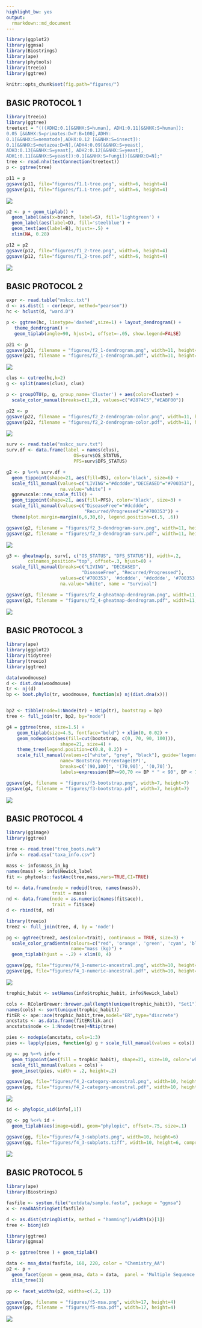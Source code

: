 ```yaml
---
highlight_bw: yes
output:
  rmarkdown::md_document
---
```



```r
library(ggplot2)
library(ggmsa)
library(Biostrings)
library(ape)
library(phytools)
library(treeio)
library(ggtree)

knitr::opts_chunk$set(fig.path="figures/")
```


## BASIC PROTOCOL 1


```r
library(treeio)
library(ggtree)
treetext = "(((ADH2:0.1[&&NHX:S=human], ADH1:0.11[&&NHX:S=human]):
0.05 [&&NHX:S=primates:D=Y:B=100],ADHY:
0.1[&&NHX:S=nematode],ADHX:0.12 [&&NHX:S=insect]):
0.1[&&NHX:S=metazoa:D=N],(ADH4:0.09[&&NHX:S=yeast],
ADH3:0.13[&&NHX:S=yeast], ADH2:0.12[&&NHX:S=yeast],
ADH1:0.11[&&NHX:S=yeast]):0.1[&&NHX:S=Fungi])[&&NHX:D=N];"
tree <- read.nhx(textConnection(treetext))
p <- ggtree(tree)
```

```r
p11 = p
ggsave(p11, file="figures/f1.1-tree.png", width=6, height=4)
ggsave(p11, file="figures/f1.1-tree.pdf", width=6, height=4)
```

![](figures/f1.1-tree.png)

```r
p2 <- p + geom_tiplab() + 
  geom_label(aes(x=branch, label=S), fill='lightgreen') + 
  geom_label(aes(label=D), fill='steelblue') + 
  geom_text(aes(label=B), hjust=-.5) +
  xlim(NA, 0.28) 
```

```r
p12 = p2
ggsave(p12, file="figures/f1_2-tree.png", width=6, height=4)
ggsave(p12, file="figures/f1_2-tree.pdf", width=6, height=4)
```

![](figures/f1_2-tree.png)

## BASIC PROTOCOL 2



```r
expr <- read.table("mskcc.txt") 
d <- as.dist(1 - cor(expr, method="pearson"))
hc <- hclust(d, "ward.D")

p <- ggtree(hc, linetype='dashed',size=1) + layout_dendrogram() +
   theme_dendrogram() +
   geom_tiplab(angle=90, hjust=1, offset=-.05, show.legend=FALSE) 
```

```r
p21 <- p
ggsave(p21, filename = "figures/f2_1-dendrogram.png", width=11, height=5.4)  
ggsave(p21, filename = "figures/f2_1-dendrogram.pdf", width=11, height=5.4)  
```

![](figures/f2_1-dendrogram.png)


```r
clus <- cutree(hc,k=2)
g <- split(names(clus), clus)

p <- groupOTU(p, g, group_name='Cluster') + aes(color=Cluster) + 
  scale_color_manual(breaks=c(1,2), values=c("#2874C5","#EABF00"))
```

```r
p22 <- p
ggsave(p22, filename = "figures/f2_2-dendrogram-color.png", width=11, height=5.4)  
ggsave(p22, filename = "figures/f2_2-dendrogram-color.pdf", width=11, height=5.4)  
```

![](figures/f2_2-dendrogram-color.png)



```r
surv <- read.table("mskcc_surv.txt")
surv.df <- data.frame(label = names(clus),
                         OS=surv$OS_STATUS,
                         PFS=surv$DFS_STATUS)

g2 <- p %<+% surv.df + 
  geom_tippoint(shape=21, aes(fill=OS), color='black', size=6) + 
  scale_fill_manual(values=c("LIVING"="#dcddde","DECEASED"="#700353"), 
                    na.value="white") +
  ggnewscale::new_scale_fill() +
  geom_tippoint(shape=21, aes(fill=PFS), color='black', size=3) +
  scale_fill_manual(values=c("DiseaseFree"="#dcddde",
                             "Recurred/Progressed"="#700353")) +
  theme(plot.margin=margin(6,6,30,6), legend.position=c(.5, .6)) 
```

```r
ggsave(g2, filename = "figures/f2_3-dendrogram-surv.png", width=11, height=5.4)  
ggsave(g2, filename = "figures/f2_3-dendrogram-surv.pdf", width=11, height=5.4)  
```

![](figures/f2_3-dendrogram-surv.png)


```r
g3 <- gheatmap(p, surv[, c("OS_STATUS", "DFS_STATUS")], width=.2, 
        colnames_position="top", offset=.3, hjust=0) + 
  scale_fill_manual(breaks=c("LIVING", "DECEASED", 
                            "DiseaseFree", "Recurred/Progressed"),
                    values=c('#700353', '#dcddde', '#dcddde', '#700353'), 
                    na.value="white", name = "Survival")
```

```r
ggsave(g3, filename = "figures/f2_4-gheatmap-dendrogram.png", width=11, height=5.4)  
ggsave(g3, filename = "figures/f2_4-gheatmap-dendrogram.pdf", width=11, height=5.4)  
```

![](figures/f2_4-gheatmap-dendrogram.png)

## BASIC PROTOCOL 3


```r
library(ape)
library(ggplot2)
library(tidytree)
library(treeio)
library(ggtree)

data(woodmouse)
d <- dist.dna(woodmouse)
tr <- nj(d)
bp <- boot.phylo(tr, woodmouse, function(x) nj(dist.dna(x)))


bp2 <- tibble(node=1:Nnode(tr) + Ntip(tr), bootstrap = bp)
tree <- full_join(tr, bp2, by="node")

g4 = ggtree(tree, size=1.5) + 
    geom_tiplab(size=4.5, fontface="bold") + xlim(0, 0.02) + 
    geom_nodepoint(aes(fill=cut(bootstrap, c(0, 70, 90, 100))), 
                    shape=21, size=4) + 
    theme_tree(legend.position=c(0.8, 0.2)) + 
    scale_fill_manual(values=c("white", "grey", "black"), guide='legend', 
                    name='Bootstrap Percentage(BP)', 
                    breaks=c('(90,100]', '(70,90]', '(0,70]'), 
                    labels=expression(BP>=90,70 <= BP * " < 90", BP < 70))
```                    

```r
ggsave(g4, filename = "figures/f3-bootstrap.png", width=7, height=7)   
ggsave(g4, filename = "figures/f3-bootstrap.pdf", width=7, height=7)   
```

![](figures/f3-bootstrap.png)


## BASIC PROTOCOL 4

```r
library(ggimage)
library(ggtree)

tree <- read.tree("tree_boots.nwk")
info <- read.csv("taxa_info.csv")

mass <- info$mass_in_kg
names(mass) <- info$Newick_label
fit <- phytools::fastAnc(tree,mass,vars=TRUE,CI=TRUE)

td <- data.frame(node = nodeid(tree, names(mass)),
                 trait = mass)
nd <- data.frame(node = as.numeric(names(fit$ace)), 
                 trait = fit$ace)
d <- rbind(td, nd)

library(treeio)
tree2 <- full_join(tree, d, by = 'node')

pg <- ggtree(tree2, aes(color=trait), continuous = TRUE, size=3) +
  scale_color_gradientn(colours=c("red", 'orange', 'green', 'cyan', 'blue'), 
                        name="mass (kg)") + 
  geom_tiplab(hjust = -.2) + xlim(0, 4) 
```

```r
ggsave(pg, file="figures/f4_1-numeric-ancestral.png", width=10, height=6)
ggsave(pg, file="figures/f4_1-numeric-ancestral.pdf", width=10, height=6)
```

![](figures/f4_1-numeric-ancestral.png)



```r
trophic_habit <- setNames(info$trophic_habit, info$Newick_label)

cols <- RColorBrewer::brewer.pal(length(unique(trophic_habit)), "Set1")
names(cols) <- sort(unique(trophic_habit))
fitER <- ape::ace(trophic_habit,tree,model="ER",type="discrete")
ancstats <- as.data.frame(fitER$lik.anc)
ancstats$node <- 1:Nnode(tree)+Ntip(tree)

pies <- nodepie(ancstats, cols=1:3)
pies <- lapply(pies, function(g) g + scale_fill_manual(values = cols))

pg <- pg %<+% info +
  geom_tippoint(aes(fill = trophic_habit), shape=21, size=10, color='white') + 
  scale_fill_manual(values = cols) +
  geom_inset(pies, width = .2, height=.2) 
```

```r
ggsave(pg, file="figures/f4_2-category-ancestral.png", width=10, height=6)
ggsave(pg, file="figures/f4_2-category-ancestral.pdf", width=10, height=6)
```

![](figures/f4_2-category-ancestral.png)


```r
id <- phylopic_uid(info[,1])

gg <- pg %<+% id + 
  geom_tiplab(aes(image=uid), geom="phylopic", offset=.75, size=.1) 
```

```r
ggsave(gg, file="figures/f4_3-subplots.png", width=10, height=6)
ggsave(gg, file="figures/f4_3-subplots.tiff", width=10, height=6, compression='lzw', dpi=300)
```

![](figures/f4_3-subplots.png)

## BASIC PROTOCOL 5

```r
library(ape)
library(Biostrings)

fasfile <- system.file("extdata/sample.fasta", package = "ggmsa")
x <- readAAStringSet(fasfile)

d <- as.dist(stringDist(x, method = "hamming")/width(x)[1])
tree <- bionj(d)

library(ggtree)
library(ggmsa)

p <- ggtree(tree ) + geom_tiplab()

data <- msa_data(fasfile, 160, 220, color = "Chemistry_AA")
p2 <- p + 
  geom_facet(geom = geom_msa, data = data,  panel = 'Multiple Sequence Alignment') + 
  xlim_tree(3)

pp <- facet_widths(p2, widths=c(.2, 1))
```

```r
ggsave(pp, filename = "figures/f5-msa.png", width=17, height=4)
ggsave(pp, filename = "figures/f5-msa.pdf", width=17, height=4)
```

![](figures/f5-msa.png)

